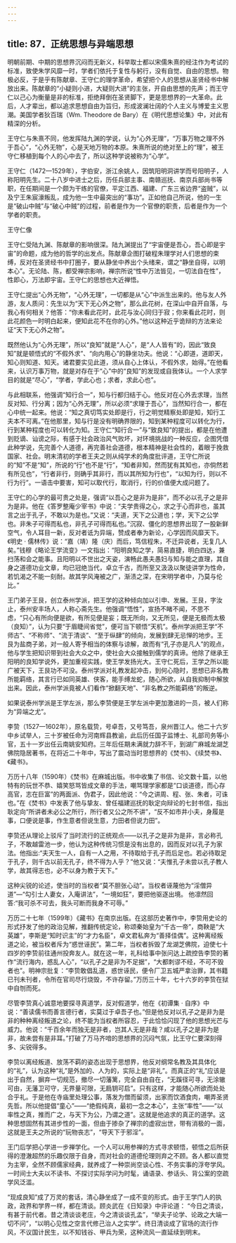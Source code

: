 ```yaml
---
---
---
```

title: 87．正统思想与异端思想
---




明朝前期、中期的思想界沉闷而无新义，科举取士都以宋儒朱熹的经注作为考试的标准，致使朱学风靡一时，学者们依托于复性与躬行，没有自觉、自由的思想。物极必反，于是乎有陈献章、王守仁的理学革命，希望把个人的思想从圣贤经书中解放出来。陈献章的“小疑则小进，大疑则大进”的主张，开自由思想的先声；而王守仁以己心为衡量是非的标准，拒绝拜倒在圣贤脚下，更是思想界的一大革命。此后，人才辈出，都以追求思想自由为旨归，形成波澜壮阔的个人主义与博爱主义思潮。美国学者狄百瑞（Wm. Theodore de Bary）在《明代思想论集》中，对此有精深的分析。

王守仁与朱熹不同，他发挥陆九渊的学说，认为“心外无理”，“万事万物之理不外于吾心”，“心外无物”，心是天地万物的本原。朱熹所说的绝对至上的“理”，被王守仁移植到每个人的心中去了，所以这种学说被称为“心学”。

王守仁（1472—1529年），字伯安，浙江余姚人，因筑阳明洞讲学而号阳明子，人称阳明先生。二十八岁中进士之后，历任兵部主事、南赣巡抚、南京兵部尚书等职，在任期间是一个颇为干练的官僚，平定江西、福建、广东三省边界“盗贼”，以及宁王朱宸濠叛乱，成为他一生中最突出的“事功”。正如他自己所说，他的一生是“破山中贼”与“破心中贼”的过程，前者是作为一个官僚的职责，后者是作为一个学者的职责。



王守仁像



王守仁受陆九渊、陈献章的影响很深。陆九渊提出了“宇宙便是吾心，吾心即是宇宙”的命题，成为他的哲学的出发点。陈献章企图打破程朱理学对人们思想的束缚，反对在圣贤经书中打圈子，要从静坐中养出个头绪来，谓之“静坐自得，以明本心”。无论陆、陈，都受禅宗影响，禅宗所说“性中万法皆见，一切法自在性”，性即心，万法即宇宙。王守仁的思想也大近禅悟。

王守仁提出“心外无物”，“心外无理”，一切都是从“心”中派生出来的。他与友人外游，友人质问：先生以为“天下无心外之物”，那么此花树，在深山中自开自落，与我心有何相关？他答：“你未看此花时，此花与汝心同归于寂；你来看此花时，则此花颜色一时明白起来，便知此花不在你的心外。”他以这种近乎诡辩的方法来论证“天下无心外之物”。

既然他认为“心外无理”，所以“良知”就是“人心”，是“人人皆有”的，因此“致良知”就是顿悟式的“不假外求”、“向内用心”的静坐功夫。他说：“心即道，道即天，知心则知道、知天。诸君要实见此道，须从自心上体认，不假外求，始得。”在他看来，认识万事万物，就是对存在于“心”中的“良知”的发现或自我体认。一个人求学目的就是“尽心”，“学者，学此心也；求者，求此心也”。

与此相联系，他强调“知行合一”，知与行都归结于心。他反对在心外去求理，当然反对知、行分离；因为“心外无理”，所以必须“求理于吾心”，当然知行合一，都在心中统一起来。他说：“知之真切笃实处即是行，行之明觉精察处即是知，知行工夫本不可离。”在他那里，知与行是没有明确界限的，知到某种程度可以转化为行，行到某种程度也可以转化为知。王守仁“知行合一”与“致良知”的提出，都是在他遭到贬谪、讪谤之际，有感于社会政治风气败坏，对环境挑战的一种反应，企图凭借此种学说，先完善个人道德，再完善社会道德，根本精神是社会性的，着眼于挽救国家、社会。明末清初的学者王夫之则从纯学术的角度批评道，王守仁所说的“知”不是“知”，所说的“行”也不是“行”，“知者非知，然而犹有其知也，亦倘然若有所见也”，“行者非行，则确乎其非行，而以其所知为行也”，“以知为行，则以不行为行”。一语击中要害，知可以取代行，取消行，行的价值便大成问题了。

王守仁的心学的最可贵之处是，强调“以吾心之是非为是非”，而不必以孔子之是非为是非。他在《答罗整庵少宰书》中说：“夫学贵得之心，求之于心而非也，虽其言之出于孔子，不敢以为是也。”又说：“夫道，天下之公道也；学，天下之公学也。非朱子可得而私也，非孔子可得而私也。”沉寂、僵化的思想界出现了一股新鲜空气，令人耳目一新，反对者诋为异端，赞成者奉为新论，心学因而风靡天下。《明史 · 儒林传》说：“嘉（靖）隆（庆）而后，笃信程朱，不迁异说者，无复几人矣。”钱穆《略论王学流变》一文指出：“阳明良知之学，简易直捷，明白四达，兼扫荡和会之能事。且阳明以不世出之天姿，演畅此愚夫愚妇与知与能之直理，其自身之道德功业文章，均已冠绝当代，卓立千古，而所至又汲汲以聚徒讲学为性命，若饥渴之不能一刻耐。故其学风淹被之广，渐渍之深，在宋明学者中，乃莫与伦比。”

王门弟子王艮，创立泰州学派，把王学的这种倾向加以引申、发展。王艮，字汝止，泰州安丰场人，人称心斋先生。他强调“悟性”，宣扬不睹不闻，不思不虑，“只心有所向便是欲，有所见便是妄；既无所向，又无所见，便是无极而太极（良知）”，认为只要“于眉睫间省觉”，便可当下顿悟“天机”。泰州学派把王学“不师古”、“不称师”、“流于清谈”、“至于纵肆”的倾向，发展到肆无忌惮的地步。王艮为盐商子弟，对一般人寄予相当的体察与谅解，故而有“孔子亦是凡人”的观点，他与学生把知识带到社会大众之中，使社会大众接触到儒学的真谛。他除了继承王阳明的良知学说外，更加重视实践，使王学发扬光大。王守仁死后，王学之所以能广被天下，王艮功不可没。泰州学派对礼教发起冲击，到何心隐时，思想已非名教所能羁络，其言行已如同英雄、侠客，能手缚龙蛇，随心所欲，从自我抑制中解放出来。因此，泰州学派竟被人们看作“掀翻天地”、“非名教之所能羁络”的叛逆。

如果说泰州学派是王学左派，那么李贽便是王学左派中更加激进的一员，被人们称为“异端之尤”。

李贽（1527—1602年），原名载贽，号卓吾，又号笃吾，泉州晋江人。他二十六岁中乡试举人，三十岁被任命为河南辉县教谕，此后历任国子监博士、礼部司务等小官，五十一岁出任云南姚安知府。三年后任期未满就力辞不干，到湖广麻城龙湖芝佛院隐居著书，在将近二十年中，写出了震动当时思想界的《焚书》、《续焚书》、《藏书》。

万历十八年（1590年）《焚书》在麻城出版。书中收集了书信、论文数十篇，以他特有的玩世不恭、嬉笑怒骂皆成文章的手法，嘲骂理学家都是“口谈道德，而心存高官，志在巨富”的两面派、伪君子，因此他说：“今之讲周、程、张、朱者，可诛也。”在《焚书》中发表了他与挚友、曾任福建巡抚的耿定向辩论的七封书信，指出耿定向“所讲者未必公之所行，所行者又公之所不讲”，“反不如市井小夫，身履是事，口便说是事，作生意者但说生意，力田者但说力田”。

李贽还从理论上驳斥了当时流行的正统观点——以孔子之是非为是非，言必称孔子，不敢越雷池一步，他认为这种传统习惯是没有出息的，因而反对以孔子为家法。他指出:“夫天生一人，自有一人之用，不待取给于孔子而后足也。若必待取足于孔子，则千古以前无孔子，终不得为人乎？”他又说：“夫惟孔子未尝以孔子教人学，故其得志也，必不以身为教于天下。”

这种尖锐的论述，使当时的当权者“莫不胆张心动”。当权者诬蔑他为“淫僧异道”—“勾引士人妻女，入庵讲法”，“一境如狂”，要把他驱逐出境。 他凛然回答:“我可杀不可去，我头可断而我身不可辱。”

万历二十七年（1599年）《藏书》在南京出版。在这部历史著作中，李贽用史论的形式抒发了他的政治见解，推翻传统定论，称颂秦始皇为“千古一帝”，商鞅是“大英雄”，李斯是“知时识主”的“才力名臣”，卓文君私奔为“善择佳偶”。这种离经叛道之论，被当权者斥为“惑世诬民”。第二年，当权者拆毁了龙湖芝佛院，迫使七十四岁的李贽前往通州投奔友人。就在这一年，礼科给事中张问达上疏控告李贽的著作“流行海内，惑乱人心”，“以孔子之是非为不足据”，“大都刺谬不经，不可不毁者也”。明神宗批复：“李贽敢倡乱道，惑世诬民，便令厂卫五城严拿治罪，其书籍已刊未刊者，令所在官司尽行烧毁，不许存留。”万历三十年，七十六岁的李贽在狱中自刎而死。

尽管李贽真心诚意地要探寻真道学，反对假道学，他在《初谭集 · 自序》中说：“善读儒书而善言德行者，实莫过于卓吾子也。”但是他反对以孔子之是非为是非的种种离经叛道之论，终不能为当权者所容忍，于此恰恰闪现了他的思想光芒与威力。他说：“千百余年而独无是非者，岂其人无是非哉？咸以孔子之是非为是非，故未尝有是非耳。”打破了万马齐喑的思想界的沉闷气氛，比王守仁要深刻得多、尖锐得多。

李贽以离经叛道、放荡不羁的姿态出现于思想界，他反对纲常名教及其具体化的“礼”，认为这种“礼”是外加的、人为的，实际上是“非礼”。而真正的“礼”应该是出于自然，摒弃一切规范，撤尽一切藩篱，完全自由自在，“无蹊径可寻，无涂辙可由，无藩卫可守，无界量可限，无扃钥可启”。只有这样，才能随心所欲而处处合乎礼。于是他在寺庙里处理公事，落发为僧而留须，出家而饮酒食肉，嘲弄圣贤先哲。所以他提倡“童心”——“绝假纯真，最初一念之本心”，主张“率性”——“以率性之真，推而广之，与天下为公，乃谓之道”。这就是他追求的真正的道学。这种思想固然有其进步性的一面，但由于掺杂了禅宗的虚寂出世，带有消极的一面，这就是王夫之所说的“玩物丧志”，“导天下于邪淫”。

王门后学把心学进一步禅学化。一个人可以用参禅的方式寻求顿悟，顿悟之后所获得的澄澈超然的乐趣仅限于自身，而对社会的道德伦理则弃之不顾。各人都以直觉为主宰，全然不顾儒家经典，就养成了一种崇尚空谈心性、不务实事的浮夸学风。一时间士大夫以不读书、不探讨实际学问为时髦，诵语录、参话头、背公案的空疏学风泛滥。

“现成良知”成了万灵的套话，清心静坐成了一成不变的形式。由于王学门人的执政，政界和学界一样，都在清谈。顾炎武在《日知录》中评论道： “今日之清谈，有甚于前代者。昔之清谈谈老庄，今之清谈谈孔孟”，“举夫子论学、论政之大端一切不问”，“以明心见性之空言代修己治人之实学”。终日清谈成了官场的流行作风，不议国计民生，以不知钱谷、甲兵为荣，这种流风一直延续到明末。